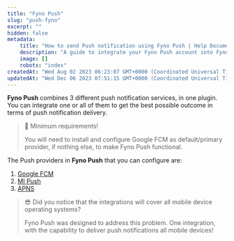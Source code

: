 ```yaml
---
title: "Fyno Push"
slug: "push-fyno"
excerpt: ""
hidden: false
metadata:
    title: "How to send Push notification using Fyno Push | Help Document"
    description: "A guide to integrate your Fyno Push account into Fyno."
    image: []
    robots: "index"
createdAt: "Wed Aug 02 2023 06:23:07 GMT+0000 (Coordinated Universal Time)"
updatedAt: "Wed Dec 06 2023 07:51:15 GMT+0000 (Coordinated Universal Time)"
---
```


**Fyno Push** combines 3 different push notification services, in one plugin. You can integrate one or all of them to get the best possible outcome in terms of push notification delivery.

> 🚧 Minimum requirements!
>
> You will need to install and configure Google FCM as default/primary provider, if nothing else, to make Fyno Push functional.

The Push providers in **Fyno Push** that you can configure are:

1. [Google FCM](./push-fcm)
2. [MI Push](./push-mi-push)
3. [APNS](./push-apns)

> 😎 Did you notice that the integrations will cover all mobile device operating systems?
>
> Fyno Push was designed to address this problem. One integration, with the capability to deliver push notifications all mobile devices!
